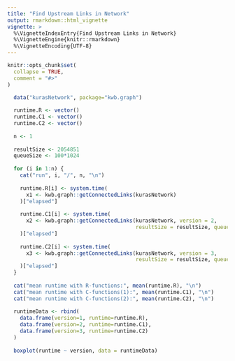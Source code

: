 ```yaml
---
title: "Find Upstream Links in Network"
output: rmarkdown::html_vignette
vignette: >
  %\VignetteIndexEntry{Find Upstream Links in Network}
  %\VignetteEngine{knitr::rmarkdown}
  %\VignetteEncoding{UTF-8}
---
```


```r
knitr::opts_chunk$set(
  collapse = TRUE,
  comment = "#>"
)
```

```r

  data("kurasNetwork", package="kwb.graph")  
  
  runtime.R <- vector()
  runtime.C1 <- vector()  
  runtime.C2 <- vector()  
  
  n <- 1
  
  resultSize <- 2054851
  queueSize <- 100*1024
  
  for (i in 1:n) {
    cat("run", i, "/", n, "\n")
    
    runtime.R[i] <- system.time(
      x1 <- kwb.graph::getConnectedLinks(kurasNetwork)
    )["elapsed"]
    
    runtime.C1[i] <- system.time(
      x2 <- kwb.graph::getConnectedLinks(kurasNetwork, version = 2,
                                         resultSize = resultSize, queueSize = queueSize)
    )["elapsed"]
    
    runtime.C2[i] <- system.time(
      x3 <- kwb.graph::getConnectedLinks(kurasNetwork, version = 3,
                                         resultSize = resultSize, queueSize = queueSize)
    )["elapsed"]
  }
  
  cat("mean runtime with R-functions:", mean(runtime.R), "\n")
  cat("mean runtime with C-functions(1):", mean(runtime.C1), "\n")  
  cat("mean runtime with C-functions(2):", mean(runtime.C2), "\n")  
  
  runtimeData <- rbind(
    data.frame(version=1, runtime=runtime.R),
    data.frame(version=2, runtime=runtime.C1),
    data.frame(version=3, runtime=runtime.C2)
  )
  
  boxplot(runtime ~ version, data = runtimeData)
```
